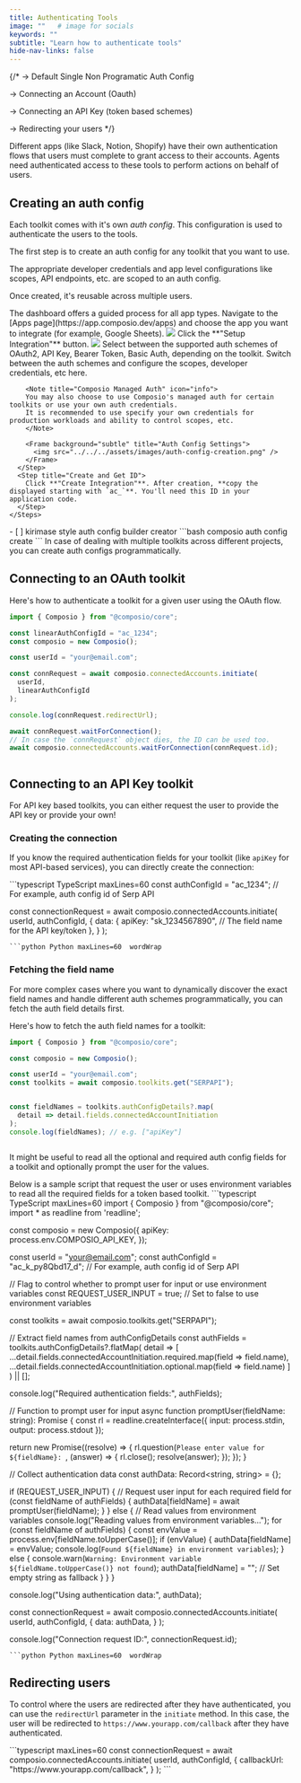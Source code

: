 ```yaml
---
title: Authenticating Tools
image: ""   # image for socials
keywords: ""
subtitle: "Learn how to authenticate tools"
hide-nav-links: false
---
```


{/* → Default Single Non Programatic Auth Config

→ Connecting an Account (Oauth)

→ Connecting an API Key (token based schemes)

→ Redirecting your users */}

Different apps (like Slack, Notion, Shopify) have their own authentication flows that users must complete to grant access to their accounts. Agents need authenticated access to these tools to perform actions on behalf of users.


## Creating an auth config
Each toolkit comes with it's own *auth config*.
This configuration is used to authenticate the users to the tools.

The first step is to create an auth config for any toolkit that you want to use.

<Note title="Auth configs are reusable">
The appropriate developer credentials and app level configurations like scopes, API endpoints, etc. are scoped to an auth config.

Once created, it's reusable across multiple users.
</Note>


<Tabs>
  <Tab title="Dashboard">
    The dashboard offers a guided process for all app types.
    <Steps>
      <Step title="Select App">
        Navigate to the [Apps page](https://app.composio.dev/apps) and choose the app you want to integrate (for example, Google Sheets).
        <Frame background="subtle" title="Application Selection Screen">
          <img src="../../../assets/images/integration-step-1-0.png" />
        </Frame>
      </Step>
      <Step title="Initiate Setup">
        Click the **"Setup Integration"** button.
        <Frame background="subtle" title="Auth Config Setup Interface">
          <img src="../../../assets/images/integration-step-2-0.png" />
        </Frame>
      </Step>
      <Step title="Configure Auth Config Settings">
        Select between the supported auth schemes of OAuth2, API Key, Bearer Token, Basic Auth, depending on the toolkit.
        Switch between the auth schemes and configure the scopes, developer credentials, etc here.

        <Note title="Composio Managed Auth" icon="info">
        You may also choose to use Composio's managed auth for certain toolkits or use your own auth credentials.
        It is recommended to use specify your own credentials for production workloads and ability to control scopes, etc.
        </Note>

        <Frame background="subtle" title="Auth Config Settings">
          <img src="../../../assets/images/auth-config-creation.png" />
        </Frame>
      </Step>
      <Step title="Create and Get ID">
        Click **"Create Integration"**. After creation, **copy the displayed starting with `ac_`**. You'll need this ID in your application code.
      </Step>
    </Steps>
  </Tab>
  <Tab title="CLI">
    - [ ] kirimase style auth config builder creator
    ```bash
    composio auth config create <app-name>
    ```
  </Tab>
</Tabs>

<Card title="Programmatic creation" href="/docs/programmatic-auth-configs" icon="fa-solid fa-code">
In case of dealing with multiple toolkits across different projects, you can create auth configs programmatically.
</Card>

## Connecting to an OAuth toolkit
Here's how to authenticate a toolkit for a given user using the OAuth flow.
<CodeGroup>
```typescript TypeScript maxLines=60  {3, 8-11}
import { Composio } from "@composio/core";

const linearAuthConfigId = "ac_1234";
const composio = new Composio();

const userId = "your@email.com";

const connRequest = await composio.connectedAccounts.initiate(
  userId,
  linearAuthConfigId
);

console.log(connRequest.redirectUrl);

await connRequest.waitForConnection();
// In case the `connRequest` object dies, the ID can be used too.
await composio.connectedAccounts.waitForConnection(connRequest.id);

```
```python Python maxLines=60  wordWrap

```
</CodeGroup>

## Connecting to an API Key toolkit
For API key based toolkits, you can either request the user to provide the API key or provide your own!

### Creating the connection
If you know the required authentication fields for your toolkit (like `apiKey` for most API-based services), you can directly create the connection:

<CodeGroup>
```typescript TypeScript maxLines=60
const authConfigId = "ac_1234"; // For example, auth config id of Serp API

const connectionRequest = await composio.connectedAccounts.initiate(
  userId,
  authConfigId,
  {
    data: {
      apiKey: "sk_1234567890",     // The field name for the API key/token
    },
  }
);
```
```python Python maxLines=60  wordWrap

```
</CodeGroup>

### Fetching the field name
For more complex cases where you want to dynamically discover the exact field names and handle different auth schemes programmatically, you can fetch the auth field details first.

Here's how to fetch the auth field names for a toolkit:
<CodeGroup>
```typescript TypeScript maxLines=60 {9-12}
import { Composio } from "@composio/core";

const composio = new Composio();

const userId = "your@email.com";
const toolkits = await composio.toolkits.get("SERPAPI");


const fieldNames = toolkits.authConfigDetails?.map(
  detail => detail.fields.connectedAccountInitiation
);
console.log(fieldNames); // e.g. ["apiKey"]
```

```python Python maxLines=60  wordWrap

```
</CodeGroup>

It might be useful to read all the optional and required auth config fields for a toolkit and optionally prompt the user for the values.

<Accordion title="Putting it all together">
Below is a sample script that request the user or uses environment variables to read all the required fields for a token based toolkit.
<CodeGroup>
```typescript TypeScript maxLines=60
import { Composio } from "@composio/core";
import * as readline from 'readline';

const composio = new Composio({
  apiKey: process.env.COMPOSIO_API_KEY,
});

const userId = "your@email.com";
const authConfigId = "ac_k_py8Qbd17_d"; // For example, auth config id of Serp API

// Flag to control whether to prompt user for input or use environment variables
const REQUEST_USER_INPUT = true; // Set to false to use environment variables

const toolkits = await composio.toolkits.get("SERPAPI");

// Extract field names from authConfigDetails
const authFields = toolkits.authConfigDetails?.flatMap(
  detail => [
    ...detail.fields.connectedAccountInitiation.required.map(field => field.name),
    ...detail.fields.connectedAccountInitiation.optional.map(field => field.name)
  ]
) || [];

console.log("Required authentication fields:", authFields);

// Function to prompt user for input
async function promptUser(fieldName: string): Promise<string> {
  const rl = readline.createInterface({
    input: process.stdin,
    output: process.stdout
  });
  
  return new Promise((resolve) => {
    rl.question(`Please enter value for ${fieldName}: `, (answer) => {
      rl.close();
      resolve(answer);
    });
  });
}

// Collect authentication data
const authData: Record<string, string> = {};

if (REQUEST_USER_INPUT) {
  // Request user input for each required field
  for (const fieldName of authFields) {
    authData[fieldName] = await promptUser(fieldName);
  }
} else {
  // Read values from environment variables
  console.log("Reading values from environment variables...");
  for (const fieldName of authFields) {
    const envValue = process.env[fieldName.toUpperCase()];
    if (envValue) {
      authData[fieldName] = envValue;
      console.log(`Found ${fieldName} in environment variables`);
    } else {
      console.warn(`Warning: Environment variable ${fieldName.toUpperCase()} not found`);
      authData[fieldName] = ""; // Set empty string as fallback
    }
  }
}

console.log("Using authentication data:", authData);

const connectionRequest = await composio.connectedAccounts.initiate(
  userId,
  authConfigId,
  {
    data: authData,
  }
);

console.log("Connection request ID:", connectionRequest.id);
```
```python Python maxLines=60  wordWrap

```
</CodeGroup>
</Accordion>

## Redirecting users
To control where the users are redirected after they have authenticated, you can use the `redirectUrl` parameter in the `initiate` method.
In this case, the user will be redirected to `https://www.yourapp.com/callback` after they have authenticated.

<CodeGroup>
```typescript maxLines=60
const connectionRequest = await composio.connectedAccounts.initiate(
  userId,
  authConfigId,
  {
    callbackUrl: "https://www.yourapp.com/callback",
  }
);
```
</CodeGroup>